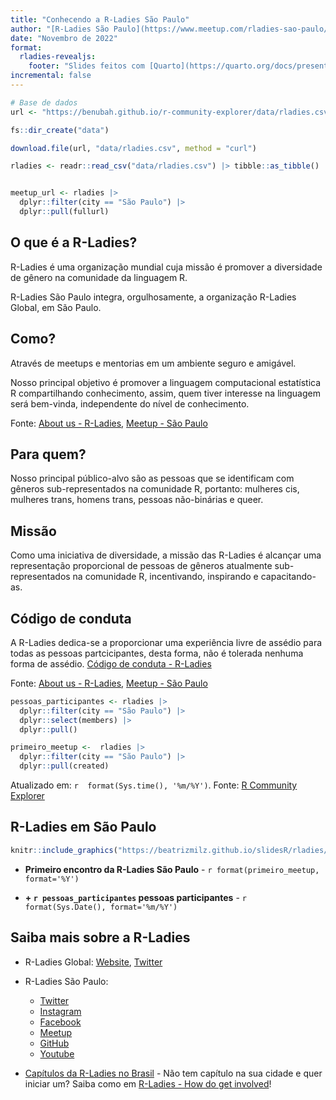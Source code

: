 ```yaml
---
title: "Conhecendo a R-Ladies São Paulo"
author: "[R-Ladies São Paulo](https://www.meetup.com/rladies-sao-paulo/)"
date: "Novembro de 2022"
format: 
  rladies-revealjs:
    footer: "Slides feitos com [Quarto](https://quarto.org/docs/presentations/revealjs/index.html) e [Quarto R-Ladies Theme](https://github.com/beatrizmilz/quarto-rladies-theme#quarto-r-ladies-theme)."
incremental: false
---
```


```r
# Base de dados
url <- "https://benubah.github.io/r-community-explorer/data/rladies.csv"

fs::dir_create("data")

download.file(url, "data/rladies.csv", method = "curl")

rladies <- readr::read_csv("data/rladies.csv") |> tibble::as_tibble()


meetup_url <- rladies |>
  dplyr::filter(city == "São Paulo") |> 
  dplyr::pull(fullurl)

```

## O que é a R-Ladies?

R-Ladies é uma organização mundial cuja missão é promover a diversidade de gênero na comunidade da linguagem R.

R-Ladies São Paulo integra, orgulhosamente, a organização R-Ladies Global, em São Paulo.

## Como?

Através de meetups e mentorias em um ambiente seguro e amigável.

Nosso principal objetivo é promover a linguagem computacional estatística R compartilhando conhecimento, assim, quem tiver interesse na linguagem será bem-vinda, independente do nível de conhecimento.

::: footer
Fonte: [About us - R-Ladies](https://rladies.org/about-us/), [Meetup - São Paulo](https://www.meetup.com/rladies-sao-paulo/)
:::

## Para quem?

Nosso principal público-alvo são as pessoas que se identificam com gêneros sub-representados na comunidade R, portanto: mulheres cis, mulheres trans, homens trans, pessoas não-binárias e queer.

## Missão

Como uma iniciativa de diversidade, a missão das R-Ladies é alcançar uma representação proporcional de pessoas de gêneros atualmente sub-representados na comunidade R, incentivando, inspirando e capacitando-as.

## Código de conduta

A R-Ladies dedica-se a proporcionar uma experiência livre de assédio para todas as pessoas partcicipantes, desta forma, não é tolerada nenhuma forma de assédio. [Código de conduta - R-Ladies](https://github.com/rladies/starter-kit/wiki/Code-of-Conduct#portuguese)

::: footer
Fonte: [About us - R-Ladies](https://rladies.org/about-us/), [Meetup - São Paulo](https://www.meetup.com/rladies-sao-paulo/)
:::

```r
pessoas_participantes <- rladies |> 
  dplyr::filter(city == "São Paulo") |>
  dplyr::select(members) |>
  dplyr::pull()

primeiro_meetup <-  rladies |>
  dplyr::filter(city == "São Paulo") |> 
  dplyr::pull(created) 
```

::: footer
Atualizado em: `r  format(Sys.time(), '%m/%Y')`. Fonte: [R Community Explorer](https://benubah.github.io/r-community-explorer/rladies.html)
:::

## R-Ladies em São Paulo

```r
knitr::include_graphics("https://beatrizmilz.github.io/slidesR/rladies/img/1meetupsp.jpeg")
```

-   **Primeiro encontro da R-Ladies São Paulo** - `r format(primeiro_meetup, format='%Y')`

-   **+ `r pessoas_participantes` pessoas participantes** - `r format(Sys.Date(), format='%m/%Y')`

## Saiba mais sobre a R-Ladies

-   R-Ladies Global: [Website](https://rladies.org/), [<i class="fab fa-twitter"></i> Twitter](https://twitter.com/rladiesglobal)

-   R-Ladies São Paulo:

    -   [<i class="fab fa-twitter"></i> Twitter](https://twitter.com/RLadiesSaoPaulo)
    -   [<i class="fab fa-instagram"></i> Instagram](https://instagram.com/RLadiesSaoPaulo)
    -   [<i class="fab fa-facebook"></i> Facebook](https://facebook.com/RLadiesSaoPaulo)
    -   [<i class="fab fa-meetup"></i> Meetup](https://www.meetup.com/rladies-sao-paulo/)
    -   [<i class="fab fa-github"></i> GitHub](https://github.com/R-Ladies-Sao-Paulo)
    -   [<i class="fab fa-youtube"></i> Youtube](https://www.youtube.com/c/RLadiesSãoPaulo)

-   [Capítulos da R-Ladies no Brasil](https://github.com/R-Ladies-Sao-Paulo/RLadies-Brasil) - Não tem capítulo na sua cidade e quer iniciar um? Saiba como em [R-Ladies - How do get involved](https://rladies.org/about-us/help/)!

<!-- inicio font awesome -->

```{=html}
<script src="https://kit.fontawesome.com/1f72d6921a.js" crossorigin="anonymous"></script>
```
<!-- final font awesome -->
